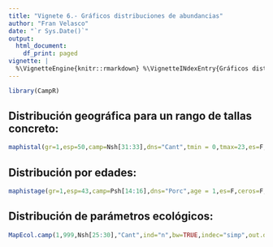 ```yaml
---
title: "Vignete 6.- Gráficos distribuciones de abundancias"
author: "Fran Velasco"
date: "`r Sys.Date()`"
output:
  html_document:
    df_print: paged
vignette: |
  %\VignetteEngine{knitr::rmarkdown} %\VignetteINdexEntry{Gráficos distribuciones de abundancias}  %\VignetteEncoding{UTF-8}
---
```


```r
library(CampR)
```


 Distribución geográfica para un rango de tallas concreto:
---------------

```r
maphistal(gr=1,esp=50,camp=Nsh[31:33],dns="Cant",tmin = 0,tmax=23,es=F,ceros=F,layout=c(1,3),bw=T)
```


 Distribución por edades:
---------------

```r
maphistage(gr=1,esp=43,camp=Psh[14:16],dns="Porc",age = 1,es=F,ceros=F,layout=c(3,1),bw=T)
```

 Distribución de parámetros ecológicos:
---------------

```r
MapEcol.camp(1,999,Nsh[25:30],"Cant",ind="n",bw=TRUE,indec="simp",out.dat=TRUE,layout=c(2,3))
```
